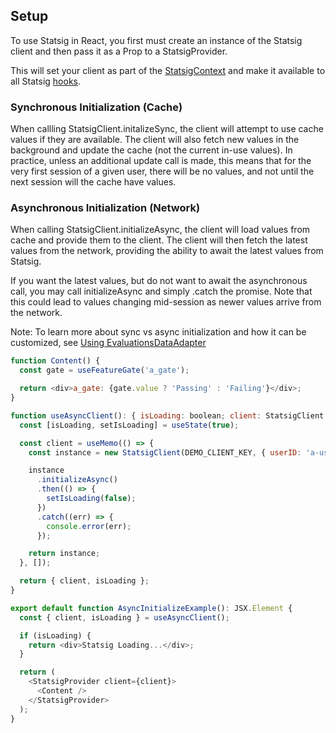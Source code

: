 

## Setup

To use Statsig in React, you first must create an instance of the Statsig client and then pass it as a Prop to a StatsigProvider.

This will set your client as part of the [StatsigContext](https://github.com/statsig-io/js-client-monorepo/blob/main/packages/react-bindings/src/StatsigContext.ts) and make it available to all Statsig [hooks](#hooks).

### Synchronous Initialization (Cache)

When callling StatsigClient.initalizeSync, the client will attempt to use cache values if they are available. The client will also fetch new values in the background and update the cache (not the current in-use values). In practice, unless an additional update call is made, this means that for the very first session of a given user, there will be no values, and not until the next session will the cache have values.

<GitHubEmbed url="https://raw.githubusercontent.com/statsig-io/js-client-monorepo/main/samples/react/src/samples/react-precomp/sample-react-precomp-initialize.tsx" />

### Asynchronous Initialization (Network)

When calling StatsigClient.initializeAsync, the client will load values from cache and provide them to the client. The client will then fetch the latest values from the network, providing the ability to await the latest values from Statsig.

If you want the latest values, but do not want to await the asynchronous call, you may call initializeAsync and simply .catch the promise. Note that this could lead to values changing mid-session as newer values arrive from the network.

Note: To learn more about sync vs async initialization and how it can be customized, see [Using EvaluationsDataAdapter](/client/javascript-sdk/using-evaluations-data-adapter)


```js
function Content() {
  const gate = useFeatureGate('a_gate');

  return <div>a_gate: {gate.value ? 'Passing' : 'Failing'}</div>;
}

function useAsyncClient(): { isLoading: boolean; client: StatsigClient } {
  const [isLoading, setIsLoading] = useState(true);

  const client = useMemo(() => {
    const instance = new StatsigClient(DEMO_CLIENT_KEY, { userID: 'a-user' });

    instance
      .initializeAsync()
      .then(() => {
        setIsLoading(false);
      })
      .catch((err) => {
        console.error(err);
      });

    return instance;
  }, []);

  return { client, isLoading };
}

export default function AsyncInitializeExample(): JSX.Element {
  const { client, isLoading } = useAsyncClient();

  if (isLoading) {
    return <div>Statsig Loading...</div>;
  }

  return (
    <StatsigProvider client={client}>
      <Content />
    </StatsigProvider>
  );
}
```
